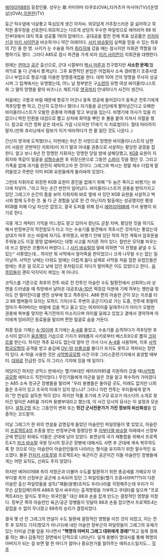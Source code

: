 [[에어리어88]]의 등장인물. 성우는 故 카미야마 타쿠조(OVA),타카츠카 마사야(TV)/[온영삼](OVA),[[이원찬]](TV)

둥근 턱수염에 넉살좋고 뚝심있게 생긴 아저씨. 외모답게 거추장스러운 걸 싫어하고 묵직한 중무장을 선호한다.외모하고는 다르게 상당히 우수한 파일럿으로 에어리어 88 외인부대에서 대지 목표 성공률 1위의 탑에이스. 공대공을 합친 전체 목표 성공률은 [[카자마 신]]과 [[미키 사이먼]]과 비슷하거나 약간 아래이다. [[사키 바슈탈]]이 실력을 믿을 수 있는 최후의 7인 중 한 명. 사키가 눈 수술을 하러 [[취리히]]에 갔을 때는 잠시지만 지휘관 역할을 대행하기도 했다. 그러다 A85로 잠시 파견을 가게 되자 [[미키 사이먼]]이 지휘관을 대행한다.

원래는 [[덴마크]] [[공군]] 출신으로, 군대 시절부터 [[벅시 마론]]과 친구였지만 '''사소한 문제'''(뭘까?)로 둘 다 군에서 쫓겨났다. 그후 표면적인 본업은 어업회사 소속 경비행기 조종사였으나 부업으로 항공기를 이용한 망명중개업을 한다. 대략 10여 건의 망명을 무사히 성공시켜 그 업계에서는 유명했는데, 어느 날 청부받은 구[[소련]]의 유명 여성 바이올리니스트와 그 딸의 망명을 맡아 비즈니스 제트기로 [[영국]]까지 안내하다가 사건이 생긴다.

처음에는 구름과 바람 때문에 항로가 어긋나 동독 영공에 들어갔다가 동독군 전투기에게 격추당할 뻔 하고, 간신히 도망치나 했더니 자기들을 공산당에게 팔아넘긴다고 오해한 바이올리니스트가 오발한 권총에 어깨를 맞고 부상을 입는다. 비행기에 의사가 있을 리 없으니 박힌 탄환을 대검으로 뽑고 상처에 화약을 뿌린 후 불을 붙여 지져서 지혈을 했다. 참고로 이건 영화 같은 데서도 가끔 나오지만 17세기 식 치료법이다. 절대 따라하지 말자.(만화 츄리닝에서 람보가 이거 따라하다가 한 팔 잃던 것도 나온다..)

간신히 영국에 도착했더니, 이번에는 6년 전 서방으로 망명한 바이올리니스트의 남편(이 사람은 관현악단 지휘자)이 자기 딸과 아내를 권총으로 사살하는 황당한 광경을 접한다. 알고 보니 6년 전 망명한 지휘자는 망명한 당일 밤에 살해당했고, [[KGB]] 요원이 지휘자와 똑같이 얼굴을 [[성형수술]]한 후 위장신분으로 그동안 [[스파이]] 짓을 했던 것. 그리고 가족을 없애 과거를 완전히 세탁하고자 한 것이다. 그레그와 벅시는 정말 재수 더럽게 말려들었고 주변은 이미 KGB 요원들에게 둘러싸여 있었다.

그런데 지휘자로 위장한 KGB 요원이 증인을 없애기 위해 "두 놈은 죽이고 비행기는 바다에 처넣어..."라고 하는 순간 반전이 일어났다. 바이올리니스트의 권총을 받아가지고 있던 그레그가 순간의 틈을 보아 지휘자와 바로 옆에 서 있던 KGB 요원을 사살하고 벅시와 함께 도주한 것. 둘 다 군 경험을 날로 한 건 아닌지라 탈출에는 성공했지만 평생 KGB를 피해 다닐 자신은 없었고, 결국 도피를 위해 잠시 [[에어리어88]]에 가서 용병이 되기로 한다.

극중 개그 캐릭터 기믹을 어느정도 맡고 있어서 장난도 곧잘 치며, 황당한 짓을 하기도 해서 반정부군의 작전참모가 타고 가는 수송기를 발견해서 격추시킨 것까지는 좋았는데 상대가 마주 쏘는 바람에 자기도 추락했고, 비행기 안에 있던 적의 작전 계획서 암호문을 주워놓고도 이걸 몽땅 없애버리는 대형 사고를 저지른 적이 있다. 절반은 모닥불 피우는 데 쓰고 절반은 코풀어서 버렸다.(…) [[사키 바슈탈]]의 말에 의하면 "이 전쟁을 끝낼 수 도 있는" 서류였는데...
하지만 뭐 사막에서 얼어죽을 판이었으니 크게 나무랄 수는 없는 일 아닐까. 사막은 낮에는 더워도 밤에는 더럽게 춥다.실제로 사막을 처음 접한 유럽인들은 밤에는 추운 걸 모르고 낮에 입던 옷차림으로 자다가 얼어죽은 이도 있었다고 한다.. [[유목민]]들이 괜히 덕지덕지 껴입는 게 아니다.

코믹스를 기준으로 최후의 전투 바로 전 전투인 아슬란 수도 탈환전에서 선회하느라 상면을 드러냈을 때 측방에서 날아온 대공포([[A-10]]은 떡장갑 덕분에 기체 하부는 웬만큼 맞아도 안 떨어진다)를 엔진 상부에 맞고 격추된다. A88 편의 아슬란 군이 모는 지프를 타고 88 멤버들이 모이는 모하드 기지(수도 주변의 공군기지)로 가는 도중, 전투에 휘말려 엄마가 죽어버리는 바람에 겁을 먹고 울고 있는 여자아이를 달래주다가 아이가 오발한 권총에 복부를 맞지만 죽기전까지 미소지으며 아이를 달래고 있었고 곁에서 경악하며 아이에게 덤비려던 동료들을 말리며 편한 얼굴로 숨을 거둔다.

최종 탑승 기체는 [[A-10]]이며 초기에는 [[A-4]]를 몰았고, 수송기를 습격하다가 격추당한 후 소식이 없다가 [[울프팩]]의 기습으로 기지가 위태롭자 사키로부터 베스트9으로 뽑혀 [[크피르]]를 받는다. 하지만 격추 묘사도 없는데 얼마 안 가서 다시 [[A-4]]를 사용하며, 이후 [[사막항공모함]]의 공격을 받고 술김에 [[OV-10]] [[브롱코]]를 몰다가 뜨지도 못하고 격파되는 장면이 있다. A-10을 사용한 것은 [[사막항공모함]] 사건 이후 그리스훈련기지에서 휴양할 때부터. [[대위]]로 진급한 것도 이 그리스 기지에 있을 때 일이다.

여담이긴 하지만 코믹스 판에서는 헬기부대인 에어리어85를 지원하러 갔을 때([[사막항공모함]] 에피소드 직전이었다.) 무인기들에게 아군을 잃은 것을 알고 복수하러 가야겠다는 A85 소속 정규군 장병들을 말리며 "우리 용병들은 돌아갈 곳도, 미래도 없지만 너희들은 조국이 있고 조국의 미래가 있지 않느냐? 그러니 이런 전투는 우리들에게 맡겨라."란 연설로 설득한 적이 있다. 하지만 작품 초기에 츠구모 료코가 야스다의 소개로 찾아간 밀덕은 A85를 가리켜 용병부대라고 했는데, 이 사건 당시의 묘사는 이 설정과 모순된다. [[설정구멍]] 또는 그동안의 변화 또는 '''민간 군사전문가가 가진 정보의 비신뢰성'''을 입증하는 코드랄까.

이날 그레그가 한 위의 연설을 감명깊게 들었던 아슬란인 파일럿들이 몇 있었고, 아슬란이 [[프로젝트4]]의 조종을 받는 반정부군에 점령당한 후 [[아부다엘 바슈탈]] 아래에서 신정부군에 편입된 뒤에도 이들은 군대에 남아 있었다. 표면상의 국가 재통합을 위해서 프로젝트4가 [[자크 바슈탈]] 국왕 당시의 정규군 장병에 대해서도 사면 후 군대에 계속 복무하도록 한 것으로 이는 아슬란이 아슬란인들의 나라라는 형식을 유지하기 위한 필수적인 요소였다. 물론 [[칸자키 사토루]]와 프로젝트4는 육군이건 공군이건 이들 아슬란인 장병들에게는 어떤 요직도, 신뢰도 주지 않았다.

하지만 에어리어88 측이 저항군과 더불어 수도를 탈환하기 위한 총공세를 가해오자 아부다엘 측의 신정부군 공군에 소속되어 있던 그 파일럿들(헬기 조종사라며???)이 다른 아슬란 출신 파일럿들을 설득("쟤들(용병)조차도 우리나라를 걱정해주는데 우리가 이 무슨 삽질임메!)하여 A88과 맞서 싸우라는 출격명령을 거부하고 쿠데타를 일으켜 "프로젝트4라는 알지도 못하는 외국인들" 대신 88과 손을 잡게 만드는 결정적인 영향을 끼쳤다. 정부군 쪽의 아슬란인 육군/공군 장병들이 잇달아 88과 손을 잡으면서 프로젝트4는 겉잡을 수 없이 무너졌고 88측의 승리가 결정되었다.

결국 몇 년 전 그레그의 연설이 수도 탈환에 결정적인 영향을 미친 것이 되었고, 이는 전투 후 모하드 기지(항모가 아니다)에 내린 아슬란 정부군의 파일럿들이 그레그의 유체가 있는 터미널 건물 앞을 지나면서 '''"혁명의 아버지 그레그 대위에게 경례!"'''하고 일제 경례를 하는 꽤나 감동적인 장면에서 단적으로 나타난다. 일개 용병이 명대사를 통해 혁명의 아버지가 되는 걸 보면 말 한 마디가 얼마나 중요한가를 알려주는 에피소드일지도...
[[각주]]
